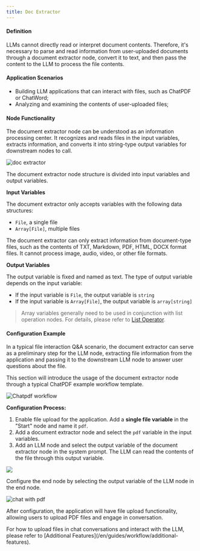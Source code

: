 ```yaml
---
title: Doc Extractor
---
```


#### Definition

LLMs cannot directly read or interpret document contents. Therefore, it's necessary to parse and read information from user-uploaded documents through a document extractor node, convert it to text, and then pass the content to the LLM to process the file contents.

#### Application Scenarios

* Building LLM applications that can interact with files, such as ChatPDF or ChatWord;
* Analyzing and examining the contents of user-uploaded files;

#### Node Functionality

The document extractor node can be understood as an information processing center. It recognizes and reads files in the input variables, extracts information, and converts it into string-type output variables for downstream nodes to call.

![doc extractor](https://assets-docs.dify.ai/dify-enterprise-mintlify/en/guides/workflow/node/f3853b40904e275da895711107e9c72f.png)

The document extractor node structure is divided into input variables and output variables.

**Input Variables**

The document extractor only accepts variables with the following data structures:

* `File`, a single file
* `Array[File]`, multiple files

The document extractor can only extract information from document-type files, such as the contents of TXT, Markdown, PDF, HTML, DOCX format files. It cannot process image, audio, video, or other file formats.

**Output Variables**

The output variable is fixed and named as text. The type of output variable depends on the input variable:

* If the input variable is `File`, the output variable is `string`
* If the input variable is `Array[File]`, the output variable is `array[string]`

> Array variables generally need to be used in conjunction with list operation nodes. For details, please refer to [List Operator](/en/guides/workflow/nodes/list-operator).

#### Configuration Example

In a typical file interaction Q\&A scenario, the document extractor can serve as a preliminary step for the LLM node, extracting file information from the application and passing it to the downstream LLM node to answer user questions about the file.

This section will introduce the usage of the document extractor node through a typical ChatPDF example workflow template.

![Chatpdf workflow](https://assets-docs.dify.ai/dify-enterprise-mintlify/en/guides/workflow/node/f6ea094b30b240c999a4248d1fc21a1c.png)

**Configuration Process:**

1. Enable file upload for the application. Add a **single file variable** in the "Start" node and name it `pdf`.
2. Add a document extractor node and select the `pdf` variable in the input variables.
3. Add an LLM node and select the output variable of the document extractor node in the system prompt. The LLM can read the contents of the file through this output variable.

![](https://assets-docs.dify.ai/dify-enterprise-mintlify/en/guides/workflow/node/83bca46bcde07069660ff649e5c7cf4c.png)

Configure the end node by selecting the output variable of the LLM node in the end node.

![chat with pdf](https://assets-docs.dify.ai/dify-enterprise-mintlify/en/guides/workflow/node/d05301438e8aab7393bb5863554f1009.png)

After configuration, the application will have file upload functionality, allowing users to upload PDF files and engage in conversation.

<Info>
For how to upload files in chat conversations and interact with the LLM, please refer to [Additional Features](/en/guides/workflow/additional-features).
</Info>
